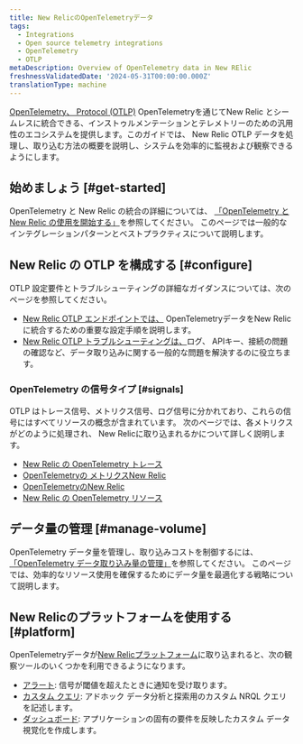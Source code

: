 ```yaml
---
title: New RelicのOpenTelemetryデータ
tags:
  - Integrations
  - Open source telemetry integrations
  - OpenTelemetry
  - OTLP
metaDescription: Overview of OpenTelemetry data in New RElic
freshnessValidatedDate: '2024-05-31T00:00:00.000Z'
translationType: machine
---
```


[OpenTelemetry、 Protocol (OTLP)](https://opentelemetry.io/docs/specs/otlp/) OpenTelemetryを通じてNew Relic とシームレスに統合できる、インストゥルメンテーションとテレメトリーのための汎用性のエコシステムを提供します。このガイドでは、 New Relic OTLP データを処理し、取り込む方法の概要を説明し、システムを効率的に監視および観察できるようにします。

## 始めましょう [#get-started]

OpenTelemetry と New Relic の統合の詳細については、 [「OpenTelemetry と New Relic の使用を開始する」](/docs/opentelemetry/get-started/opentelemetry-get-started-intro/)を参照してください。 このページでは一般的なインテグレーションパターンとベストプラクティスについて説明します。

## New Relic の OTLP を構成する [#configure]

OTLP 設定要件とトラブルシューティングの詳細なガイダンスについては、次のページを参照してください。

* [New Relic OTLP エンドポイントでは、](/docs/opentelemetry/best-practices/opentelemetry-otlp/) OpenTelemetryデータをNew Relicに統合するための重要な設定手順を説明します。
* [New Relic OTLP トラブルシューティングは、](/docs/opentelemetry/best-practices/opentelemetry-otlp-troubleshooting/)ログ、 APIキー、接続の問題の確認など、データ取り込みに関する一般的な問題を解決するのに役立ちます。

### OpenTelemetry の信号タイプ [#signals]

OTLP はトレース信号、メトリクス信号、ログ信号に分かれており、これらの信号にはすべてリソースの概念が含まれています。 次のページでは、各メトリクスがどのように処理され、 New Relicに取り込まれるかについて詳しく説明します。

* [New Relic の OpenTelemetry トレース](/docs/opentelemetry/best-practices/opentelemetry-best-practices-traces/)
* [OpenTelemetryの メトリクスNew Relic](/docs/opentelemetry/best-practices/opentelemetry-best-practices-metrics/)
* [OpenTelemetryのNew Relic](/docs/opentelemetry/best-practices/opentelemetry-best-practices-logs/)
* [New Relic の OpenTelemetry リソース](/docs/opentelemetry/best-practices/opentelemetry-best-practices-resources/)

## データ量の管理 [#manage-volume]

OpenTelemetry データ量を管理し、取り込みコストを制御するには、 [「OpenTelemetry データ取り込み量の管理」](/docs/opentelemetry/best-practices/opentelemetry-manage-data-ingest-volume/)を参照してください。 このページでは、効率的なリソース使用を確保するためにデータ量を最適化する戦略について説明します。

## New Relicのプラットフォームを使用する [#platform]

OpenTelemetryデータが[New Relicプラットフォーム](/docs/new-relic-solutions/new-relic-one/introduction-new-relic-platform/)に取り込まれると、次の観察ツールのいくつかを利用できるようになります。

* [アラート](/docs/alerts/overview/): 信号が閾値を超えたときに通知を受け取ります。
* [カスタム クエリ](/docs/query-your-data/explore-query-data/get-started/introduction-querying-new-relic-data/): アドホック データ分析と探索用のカスタム NRQL クエリを記述します。
* [ダッシュボード](/docs/query-your-data/explore-query-data/dashboards/introduction-dashboards/): アプリケーションの固有の要件を反映したカスタム データ視覚化を作成します。